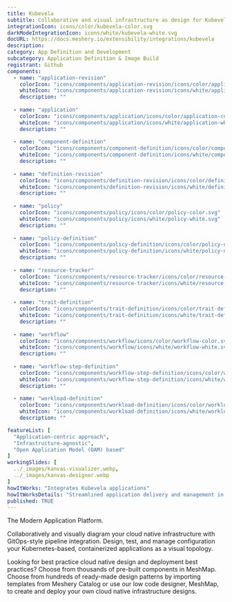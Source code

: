 ```yaml
---
title: Kubevela
subtitle: Collaborative and visual infrastructure as design for Kubevela
integrationIcon: icons/color/kubevela-color.svg
darkModeIntegrationIcon: icons/white/kubevela-white.svg
docURL: https://docs.meshery.io/extensibility/integrations/kubevela
description: 
category: App Definition and Development
subcategory: Application Definition & Image Build
registrant: Github
components:
  - name: "application-revision"
    colorIcon: "icons/components/application-revision/icons/color/application-revision-color.svg"
    whiteIcon: "icons/components/application-revision/icons/white/application-revision-white.svg"
    description: ""
    
  - name: "application"
    colorIcon: "icons/components/application/icons/color/application-color.svg"
    whiteIcon: "icons/components/application/icons/white/application-white.svg"
    description: ""
    
  - name: "component-definition"
    colorIcon: "icons/components/component-definition/icons/color/component-definition-color.svg"
    whiteIcon: "icons/components/component-definition/icons/white/component-definition-white.svg"
    description: ""
    
  - name: "definition-revision"
    colorIcon: "icons/components/definition-revision/icons/color/definition-revision-color.svg"
    whiteIcon: "icons/components/definition-revision/icons/white/definition-revision-white.svg"
    description: ""
    
  - name: "policy"
    colorIcon: "icons/components/policy/icons/color/policy-color.svg"
    whiteIcon: "icons/components/policy/icons/white/policy-white.svg"
    description: ""
    
  - name: "policy-definition"
    colorIcon: "icons/components/policy-definition/icons/color/policy-definition-color.svg"
    whiteIcon: "icons/components/policy-definition/icons/white/policy-definition-white.svg"
    description: ""
    
  - name: "resource-tracker"
    colorIcon: "icons/components/resource-tracker/icons/color/resource-tracker-color.svg"
    whiteIcon: "icons/components/resource-tracker/icons/white/resource-tracker-white.svg"
    description: ""
    
  - name: "trait-definition"
    colorIcon: "icons/components/trait-definition/icons/color/trait-definition-color.svg"
    whiteIcon: "icons/components/trait-definition/icons/white/trait-definition-white.svg"
    description: ""
    
  - name: "workflow"
    colorIcon: "icons/components/workflow/icons/color/workflow-color.svg"
    whiteIcon: "icons/components/workflow/icons/white/workflow-white.svg"
    description: ""
    
  - name: "workflow-step-definition"
    colorIcon: "icons/components/workflow-step-definition/icons/color/workflow-step-definition-color.svg"
    whiteIcon: "icons/components/workflow-step-definition/icons/white/workflow-step-definition-white.svg"
    description: ""
    
  - name: "workload-definition"
    colorIcon: "icons/components/workload-definition/icons/color/workload-definition-color.svg"
    whiteIcon: "icons/components/workload-definition/icons/white/workload-definition-white.svg"
    description: ""

featureList: [
  "Application-centric approach",
  "Infrastructure-agnostic",
  "Open Application Model (OAM) based"
]
workingSlides: [
  ../_images/kanvas-visualizer.webp,
  ../_images/kanvas-designer.webp
]
howItWorks: "Integrates Kubevela applications"
howItWorksDetails: "Streamlined application delivery and management in Kubernetes"
published: TRUE
---
```

<p>
The Modern Application Platform.
</p>
<p>
    Collaboratively and visually diagram your cloud native infrastructure with GitOps-style pipeline integration. Design, test, and manage configuration your Kubernetes-based, containerized applications as a visual topology.
</p>
<p>
    Looking for best practice cloud native design and deployment best practices? Choose from thousands of pre-built components in MeshMap. Choose from hundreds of ready-made design patterns by importing templates from Meshery Catalog or use our low code designer, MeshMap, to create and deploy your own cloud native infrastructure designs.
</p>

